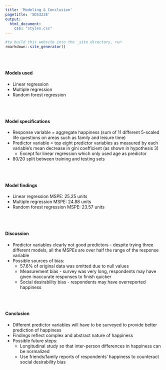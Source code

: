 ```yaml
---
title: 'Modeling & Conclusion'
pagetitle: 'SDS322E'
output: 
  html_document: 
    css: "styles.css"
---
```


```r
#to build this website into the _site directory, run
rmarkdown::site_generator()
```

<br></br>

#### Models used
- Linear regression
- Multiple regression
- Random forest regression

<br></br>

#### Model specifications
- Response variable = aggregate happiness (sum of 11 different 5-scaled life questions on areas such as family and leisure time)
- Predictor variable = top eight predictor variables as measured by each variable's mean decrease in gini coefficient (as shown in hypothesis 3)
  - Except for linear regression which only used age as predictor
- 80/20 split between training and testing sets

<br></br>

#### Model findings
- Linear regression MSPE: 25.25 units
- Multiple regression MSPE: 24.88 units
- Random forest regression MSPE: 23.57 units

<br></br>

#### Discussion
- Predictor variables clearly not good predictors - despite trying three different models, all the MSPEs are over half the range of the response variable
- Possible sources of bias:
  - 57.6% of original data was omitted due to null values
  - Measurement bias - survey was very long, respondents may have given inaccurate responses to finish quicker
  - Social desirability bias - respondents may have overreported happiness

<br></br>

#### Conclusion
- Different predictor variables will have to be surveyed to provide better prediction of happiness
- Findings reflect complex and abstract nature of happiness
- Possible future steps:
  - Longitudinal study so that inter-person differences in happiness can be normalized
  - Use friends/family reports of respondents' happiness to counteract social desirability bias
